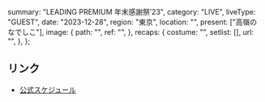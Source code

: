   summary: "LEADING PREMIUM 年末感謝祭’23",
  category: "LIVE",
  liveType: "GUEST",
  date: "2023-12-28",
  region: "東京",
  location: "",
  present: ["高嶺のなでしこ"],
  image: {
    path: "",
    ref: "",
  },
  recaps: {
    costume: "",
    setlist: [],
    url: "",
  },
};

## リンク

- [公式スケジュール](https://takanenonadeshiko.jp/?p=1564)
